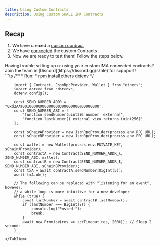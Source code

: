 ```yaml
---
title: Using Custom Contracts
description: Using Custom SKALE IMA Contracts
---
```



## Recap

1. We have created a [custom contract](/skale-bridge/messaging-layer/create-custom-contracts)
2. We have [connected](/skale-bridge/messaging-layer/connect-custom-contracts) the custom Contracts
3. Now we are ready to test them! Follow the steps below.

<Aside type="note">
Having trouble setting up or using your custom IMA connected contracts?
Join the team in [Discord](https://discord.gg/skale) for suppport!
</Aside>

<Tabs>
	<TabItem label="Ethers v6">
		```ts
		/**
		* Run:
		* npm install ethers dotenv
		*/

		import { Contract, JsonRpcProvider, Wallet } from "ethers";
		import dotenv from "dotenv";
		dotenv.config();

		const SEND_NUMBER_ADDR = "0xd2AAa00100000000000000000000000000000000";
		const SEND_NUMBER_ABI = [
			"function sendNumber(uint256 number) external",
			"function lastNumber() external view returns (uint256)"
		];

		const sChainAProvider = new JsonRpcProvider(process.env.RPC_URL);
		const sChainBProvider = new JsonRpcProvider(process.env.PRC_URL);

		const wallet = new Wallet(process.env.PRIVATE_KEY, sChainAProvider);
		const contractA = new Contract(SEND_NUMBER_ADDR_A, SEND_NUMBER_ABI, wallet);
		const contractB = new Contract(SEND_NUMBER_ADDR_B, SEND_NUMBER_ABI, sChainBProvider);	
		const txA = await contractA.sendNumber(BigInt(5));
		await txA.ok();
		
		// The following can be replaced with "listening for an event", however,
		// a while loop is more intuitive for a new developer
		while (true) {
			const lastNumber = await contractB.lastNumber();
			if (lastNumber === BigInt(5)) {
				console.log("Posted!");
				break;
			}
			await new Promise(res => setTimeout(res, 2000)); // Sleep 2 seconds
		}
		```
	</TabItem>
</Tabs>
